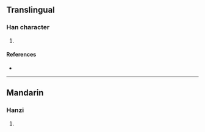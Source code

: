 {{character info/new}}
==Translingual==

===Han character===
{{Han char|rn=86|rad=火|as=10|sn=14|four=|canj=FJRR|ids=⿰火宮}}

# {{defn|Han|sort=火10}}

====References====
* {{Han ref|kx=0679.150|dkj=19298|hdz=32225.040|uh=718D|ud=29069}}

----

==Mandarin==

===Hanzi===
{{cmn-hanzi|pin=[[qióng]] ([[qiong2]])|wg=}}

# {{defn|lang=cmn|sort=火10}}